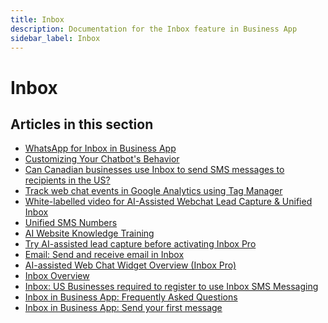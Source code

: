 ```yaml
---
title: Inbox
description: Documentation for the Inbox feature in Business App
sidebar_label: Inbox
---
```


# Inbox

## Articles in this section

- [WhatsApp for Inbox in Business App](./whatsapp-for-inbox.mdx)
- [Customizing Your Chatbot's Behavior](./customizing-your-chatbot-behavior.mdx)
- [Can Canadian businesses use Inbox to send SMS messages to recipients in the US?](./sms-canada-to-us.mdx)
- [Track web chat events in Google Analytics using Tag Manager](./track-web-chat-events-in-google-analytics-using-tag-manager.mdx)
- [White-labelled video for AI-Assisted Webchat Lead Capture & Unified Inbox](./white-labelled-video-for-ai-assisted-webchat-lead-capture-unified-inbox.mdx)
- [Unified SMS Numbers](./unified-sms-numbers.mdx)
- [AI Website Knowledge Training](./ai-website-knowledge-training.mdx)
- [Try AI-assisted lead capture before activating Inbox Pro](./try-ai-assisted-lead-capture.mdx)
- [Email: Send and receive email in Inbox](./email-inbox.mdx)
- [AI-assisted Web Chat Widget Overview (Inbox Pro)](./ai-assisted-web-chat-widget-overview.mdx)
- [Inbox Overview](./inbox-overview.mdx)
- [Inbox: US Businesses required to register to use Inbox SMS Messaging](./us-businesses-sms-registration.mdx)
- [Inbox in Business App: Frequently Asked Questions](./inbox-faq.mdx)
- [Inbox in Business App: Send your first message](./inbox-overview-business-app.mdx)
